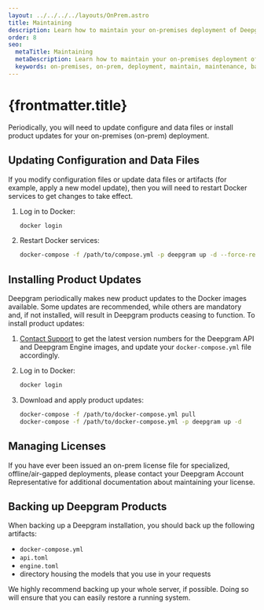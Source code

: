 ```yaml
---
layout: ../../../../layouts/OnPrem.astro
title: Maintaining
description: Learn how to maintain your on-premises deployment of Deepgram products.
order: 8
seo:
  metaTitle: Maintaining
  metaDescription: Learn how to maintain your on-premises deployment of Deepgram products.
  keywords: on-premises, on-prem, deployment, maintain, maintenance, base components, base
---
```


# {frontmatter.title}

Periodically, you will need to update configure and data files or install product updates for your on-premises (on-prem) deployment.

## Updating Configuration and Data Files

If you modify configuration files or update data files or artifacts (for example, apply a new model update), then you will need to restart Docker services to get changes to take effect.

1. Log in to Docker:

   ```bash
   docker login
   ```

2. Restart Docker services:

   ```bash
   docker-compose -f /path/to/compose.yml -p deepgram up -d --force-recreate
   ```

## Installing Product Updates

Deepgram periodically makes new product updates to the Docker images available. Some updates are recommended, while others are mandatory and, if not installed, will result in Deepgram products ceasing to function. To install product updates:

1. [Contact Support](/support/) to get the latest version numbers for the Deepgram API and Deepgram Engine images, and update your `docker-compose.yml` file accordingly.

2. Log in to Docker:

   ```bash
   docker login
   ```

3. Download and apply product updates:

   ```bash
   docker-compose -f /path/to/docker-compose.yml pull
   docker-compose -f /path/to/docker-compose.yml -p deepgram up -d
   ```

## Managing Licenses

If you have ever been issued an on-prem license file for specialized, offline/air-gapped deployments, please contact your Deepgram Account Representative for additional documentation about maintaining your license.

## Backing up Deepgram Products

When backing up a Deepgram installation, you should back up the following artifacts:

- `docker-compose.yml`
- `api.toml`
- `engine.toml`
- directory housing the models that you use in your requests

We highly recommend backing up your whole server, if possible. Doing so will ensure that you can easily restore a running system.
